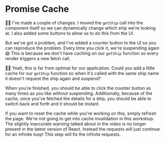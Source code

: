 # Promise Cache

<EpicVideo url="https://www.epicreact.dev/workshops/react-suspense/promise-cache" />

🧝‍♂️ I've made a <PrevDiffLink>couple of changes</PrevDiffLink>. I moved the
`getShip` call into the component itself so we can dynamically change which ship
we're looking at. I also added some buttons to allow us to do this from the UI.

But we've got a problem, and I've added a counter button to the UI so you can
reproduce the problem. Every time you click it, we're suspending again 😱 This
is because we don't have caching on our `getShip` function so every render
triggers a new fetch call.

👨‍💼 Yeah, this is far from optimal for our application. Could you add a little
cache for our `getShip` function so when it's called with the same ship name it
doesn't request the ship again and suspend?

When you're finished, you should be able to click the counter button as many
times as you like without suspending. Additionally, because of the cache, once
you've fetched the details for a ship, you should be able to switch back and
forth and it should be instant.

<callout-info>
	If you want to reset the cache while you're working on this, simply refresh
	the page. We're not going to get into cache invalidation in this workshop.
</callout-info>

<callout-success>
	The slightly inaccurate warning talked about in the video is no longer present
	in the latest version of React. Instead the requests will just continue for an
	infinite loop! This step will fix the infinite requests.
</callout-success>
